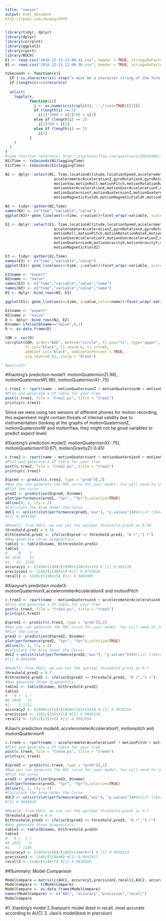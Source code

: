 ```yaml
---
title: "sensor"
output: html_document
http://rpubs.com/xkuang/YOYO
---
```

```r
library(tidyr, dplyr)
library(dplyr)
library(corrplot)
library(ggplot2)
library(rpart)
library(ROCR)
E1 <- read.csv("2016-12-15_12-00-32.csv", header = TRUE, stringsAsFactors = FALSE)
N1 <- read.csv("2016-12-15_12-00-36.csv", header = TRUE, stringsAsFactors = FALSE)

toSeconds <- function(x){
  if (!is.character(x)) stop("x must be a character string of the form H:M:S")
  if (length(x)<=0)return(x)
  
  unlist(
    lapply(x,
           function(i){
             i <- as.numeric(strsplit(i,':',fixed=TRUE)[[1]])
             if (length(i) == 3) 
               i[1]*3600 + i[2]*60 + i[3]
             else if (length(i) == 2) 
               i[1]*60 + i[2]
             else if (length(i) == 1) 
               i[1]
           }  
    )  
  )  
} 
#code function reference: http://stackoverflow.com/questions/10835908/is-there-a-way-to-convert-mmss-00-to-seconds-00-in-r
N1$Time <- toSeconds(N1$loggingTime)
E1$Time <- toSeconds(E1$loggingTime)

N2 <- dplyr::select(N1, Time,locationAltitude,locationSpeed,accelerometerAccelerationX,accelerometerAccelerationY,+
                      accelerometerAccelerationZ,gyroRotationX,gyroRotationY,gyroRotationZ,+
                      motionYaw,motionRoll,motionPitch,motionRotationRateX,motionRotationRateY,motionRotationRateZ,+
                      motionUserAccelerationX,motionUserAccelerationY,motionUserAccelerationZ,motionQuaternionX,+
                      motionQuaternionY,motionQuaternionZ,motionQuaternionW,motionGravityX,motionGravityY,motionGravityZ,+
                      motionMagneticFieldX,motionMagneticFieldY,motionMagneticFieldZ)

N3 <- tidyr::gather(N2,Time)
names(N3) <- c("time","variable","value")
ggplot(N3)+ geom_line(aes(x=time, y=value))+facet_wrap(~variable, scales = "free")

```



```r
E2 <- dplyr::select(E1, Time,locationAltitude,locationSpeed,accelerometerAccelerationX,accelerometerAccelerationY,+
                      accelerometerAccelerationZ,gyroRotationX,gyroRotationY,gyroRotationZ,motionYaw,+
                      motionRoll,motionPitch,motionRotationRateX,motionRotationRateY,motionRotationRateZ,motionUserAccelerationX,+
                      motionUserAccelerationY,motionUserAccelerationZ,motionQuaternionX,motionQuaternionY,motionQuaternionZ,+
                      motionQuaternionW,motionGravityX,motionGravityY,motionGravityZ,motionMagneticFieldX,motionMagneticFieldY,+
                      motionMagneticFieldZ)

E3 <- tidyr::gather(E2,Time)
names(E3) <- c("time","variable","value")
ggplot(E3)+ geom_line(aes(x=time, y=value))+facet_wrap(~variable, scales = "free")

```


```r
E3$name <- "expert"
N3$name <- "naive"
names(E3) <- c("time","variable","value","name")
names(N3) <- c("time","variable","value","name")
D1 <- dplyr::bind_rows(N3, E3)

ggplot(D1)+ geom_line(aes(x=time, y=value,color=name))+facet_wrap(~variable, scales = "free")

```


```r
E2$name <- "expert"
N2$name <- "naive"
D <- dplyr::bind_rows(N2, E2)
D$name<-ifelse(D$name=="naive",0,1)
D <- as.data.frame(D)

COR <- cor(D)
corrplot(COR, order="AOE", method="circle", tl.pos="lt", type="upper",        
         tl.col="black", tl.cex=0.6, tl.srt=45, 
         addCoef.col="black", addCoefasPercent = TRUE,
         sig.level=0.01, insig = "blank")
```

```r
#pairs(D)
```
#Xiaoting's prediction model1: motionQuaternionZ(.98), motionQuaternionW(.96), motionQuaternionX(-.75)
```r
c.tree1 <- rpart(name ~ motionQuaternionZ + motionQuaternionW + motionQuaternionX, method="class", data=D,control=rpart.control(minsplit = 1, minbucket = 1, cp = 0.001))
#Plot and generate a CP table for your tree 
post(c.tree1, file = "tree1.ps", title = "tree1")
printcp(c.tree1)
```
Since we were using two sensors of different phones for motion recording, this experiment might contain threats of internal validity due to instrumentation (looking at the graphs of motionQuaternionZ, motionQuaternionW and motionYaw, they might not be good variables to predict expect level)

#Xiaoting's prediction model2: motionQuaternionX(-.75), motionQuaternionY(0.67), motionGravityZ(-0.45)
```r
c.tree2 <- rpart(name ~ motionQuaternionY + motionQuaternionX + motionGravityZ, method="class", data=D,control=rpart.control(minsplit = 1, minbucket = 1, cp = 0.001))
#Plot and generate a CP table for your tree 
post(c.tree2, file = "tree2.ps", title = "tree2")
printcp(c.tree2)
```

```r
D$pred <- predict(c.tree2, type = "prob")[,2]
#Now you can generate the ROC curve for your model. You will need to install the package ROCR to do this.
#Plot the curve
pred1 <- prediction(D$pred, D$name) 
plot(performance(pred1, "tpr", "fpr"),colorize=TRUE)
abline(0, 1, lty = 2)
#Calculate the Area Under the Curve
AUC1 <- unlist(slot(performance(pred1,"auc"), "y.values"))#Unlist liberates the AUC value from the "performance" object created by ROCR
#[1] 0.9931463

#Model2: from ROC1, we can set the optimal threshold.pred1 as 0.58
threshold.pred1 = 0.58
D$threshold.pred1 <- ifelse(D$pred <= threshold.pred1, "0 r","1 r") 
#Now generate three diagnostics:
table1 <- table(D$name, D$threshold.pred1)
table1
#     0    1
#0 1930    31
#1   15  1138
accuracy1 <- (1930+1138)/(1930+1138+31+15) # [1] 0.985228
precision1 <- 1138/(1138+31) #[1] 0.9734816
recall1 <- 1138/(1138+15) #[1] 0.9869905
```
#Xiaoyue's prediction model3: motionQuaternionX,accelerometerAccelerationX and motionPitch
```r
c.tree3 <- rpart(name ~ motionQuaternionX + accelerometerAccelerationX + motionPitch, method="class", data=D,control=rpart.control(minsplit = 1, minbucket = 1, cp = 0.001))
#Plot and generate a CP table for your tree 
post(c.tree3, file = "tree3.ps", title = "tree3")
printcp(c.tree3)

D$pred2 <- predict(c.tree3, type = "prob")[,2]
#Now you can generate the ROC curve for your model. You will need to install the package ROCR to do this.
#Plot the curve
pred2 <- prediction(D$pred2, D$name) 
plot(performance(pred2, "tpr", "fpr"),colorize=TRUE)
abline(0, 1, lty = 2)
#Calculate the Area Under the Curve
AUC2 <-unlist(slot(performance(pred2,"auc"), "y.values"))#Unlist liberates the AUC value from the "performance" object created by ROCR
#[1] 0.9992698

#Model3: from ROC2, we can set the optimal threshold.pred1 as 0.7
threshold.pred2 = 0.7
D$threshold.pred2 <- ifelse(D$pred2 <= threshold.pred2, "0 r","1 r") 
#Now generate three diagnostics:
table2 <- table(D$name, D$threshold.pred2)
table2
#   0 r  1 r
#0 1950   11
#1    2 1151
accuracy2 <- (1950+1151)/(1950+1151+11+2) # [1] 0.9958253
precision2 <- 1151/(1151+11) #[1] 0.9905336
recall2 <- 1151/(1151+2) #[1] 0.9982654
```
#Jiaxi's prediction model4: accelerometerAccelerationY, motionpitch and motionQuaternionY
```r
c.tree4 <- rpart(name ~ accelerometerAccelerationY + motionPitch + motionQuaternionY, method="class", data=D,control=rpart.control(minsplit = 1, minbucket = 1, cp = 0.001))
#Plot and generate a CP table for your tree 
post(c.tree4, file = "tree4.ps", title = "tree4")
printcp(c.tree4)

D$pred3 <- predict(c.tree4, type = "prob")[,2]
#Now you can generate the ROC curve for your model. You will need to install the package ROCR to do this.
#Plot the curve
pred3 <- prediction(D$pred3, D$name) 
plot(performance(pred3, "tpr", "fpr"),colorize=TRUE)
abline(0, 1, lty = 2)
#Calculate the Area Under the Curve
AUC3 <- unlist(slot(performance(pred3,"auc"), "y.values"))#Unlist liberates the AUC value from the "performance" object created by ROCR
#[1] 0.9988828

#Model4: from ROC3, we can set the optimal threshold.pred1 as 0.7
threshold.pred3 = 0.4
D$threshold.pred3 <- ifelse(D$pred3 <= threshold.pred3, "0 r","1 r") 
#Now generate three diagnostics:
table3 <- table(D$name, D$threshold.pred3)
table3
#   0 r  1 r
#0 1955    6
#1    7 1146
accuracy3 <- (1955+1146)/(1955+1146+6+7) # [1] 0.9958253
precision3 <- 1146/(1146+6) #[1] 0.9947917
recall3 <- 1146/(1146+7) #[1] 0.9939289
```
##Summary: Model Comparison

```r
ModelCompare = matrix(c(AUC1, accuracy1,precision1,recall1,AUC2, accuracy2,precision2,recall2, AUC3, accuracy3,precision3,recall3),nrow=4,ncol=3) 
ModelCompare <- t(ModelCompare)
ModelCompare <- as.data.frame(ModelCompare)
names(ModelCompare) <- c("AUC", "accuracy","precision","recall")
ModelCompare
```

#1. Xiaoting's model 2.Xiaoyue's model (best in recall, most accurate according to AUC) 3. Jiaxi's model(best in precision)







